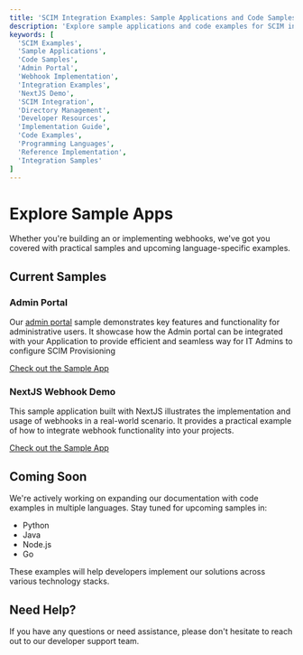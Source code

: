 ```yaml
---
title: 'SCIM Integration Examples: Sample Applications and Code Samples'
description: 'Explore sample applications and code examples for SCIM integration, including admin portal implementations and webhook handling across different programming languages.'
keywords: [
  'SCIM Examples',
  'Sample Applications',
  'Code Samples',
  'Admin Portal',
  'Webhook Implementation',
  'Integration Examples',
  'NextJS Demo',
  'SCIM Integration',
  'Directory Management',
  'Developer Resources',
  'Implementation Guide',
  'Code Examples',
  'Programming Languages',
  'Reference Implementation',
  'Integration Samples'
]
---
```

# Explore Sample Apps

Whether you're building an <TermTip jargon="Admin Portal" /> or implementing webhooks, we've got you
covered with practical samples and upcoming language-specific examples.

## Current Samples

### Admin Portal

Our [admin portal](/scim/admin-portal) sample demonstrates key features and functionality for
administrative users. It showcase how the Admin portal can be integrated with your Application to
provide efficient and seamless way for IT Admins to configure SCIM Provisioning

[Check out the Sample App](https://github.dev/scalekit-inc/embed-admin-portal-sample)

### NextJS Webhook Demo

This sample application built with NextJS illustrates the implementation and usage of webhooks in a
real-world scenario. It provides a practical example of how to integrate webhook functionality into
your projects.

[Check out the Sample App](https://github.dev/scalekit-inc/webhook-events-nextjs)

## Coming Soon

We're actively working on expanding our documentation with code examples in multiple languages. Stay
tuned for upcoming samples in:

- Python
- Java
- Node.js
- Go

These examples will help developers implement our solutions across various technology stacks.

## Need Help?

If you have any questions or need assistance, please don't hesitate to reach out to our developer
support team.

